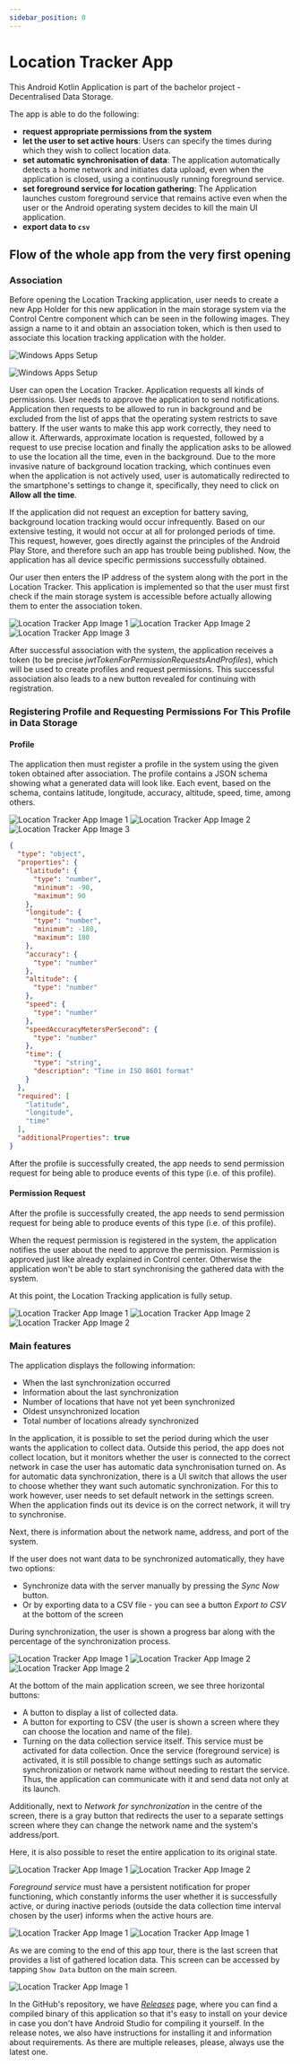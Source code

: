 ```yaml
---
sidebar_position: 0
---
```


# Location Tracker App

This Android Kotlin Application is part of the bachelor project - Decentralised Data Storage.

The app is able to do the following:
- **request appropriate permissions from the system**
- **let the user to set active hours**: Users can specify the times during which they wish to collect location data.
- **set automatic synchronisation of data**: The application automatically detects a home network and initiates data upload, even when the application is closed, using a continuously running foreground service.
- **set foreground service for location gathering**: The Application launches custom foreground service that remains active even when the user or the Android operating system decides to kill the main UI application.
- **export data to `csv`**

## Flow of the whole app from the very first opening 

### Association 

Before opening the Location Tracking application, user needs to create a new App Holder for this new application in the main storage system via the Control Centre component which can be seen in the following images. They assign a name to it and obtain an association token, which is then used to associate this location tracking application with the holder.

![Windows Apps Setup](/img/example-apps/location-tracker/1.png)

![Windows Apps Setup](/img/example-apps/location-tracker/2.png)


User can open the Location Tracker. Application requests all kinds of permissions. User needs to approve the application to send notifications. Application then requests to be allowed to run in background and be excluded from the list of apps that the operating system restricts to save battery. If the user wants to make this app work correctly, they need to allow it. Afterwards, approximate location is requested, followed by a request to use precise location and finally the application asks to be allowed to use the location all the time, even in the background. Due to the more invasive nature of background location tracking, which continues even when the application is not actively used, user is automatically redirected to the smartphone's settings to change it, specifically, they need to click on **Allow all the time**. 

If the application did not request an exception for battery saving, background location tracking would occur infrequently. Based on our extensive testing, it would not occur at all for prolonged periods of time. This request, however, goes directly against the principles of the Android Play Store, and therefore such an app has trouble being published. Now, the application has all device specific permissions successfully obtained.

Our user then enters the IP address of the system along with the port in the Location Tracker. This application is implemented so that the user must first check if the main storage system is accessible before actually allowing them to enter the association token.
    
<div style={{ display: 'flex', justifyContent: 'center' }}>
  <img src={require("/img/example-apps/location-tracker/3_new_tall.png").default} style={{height: '60vh', marginRight: '1rem'}} alt="Location Tracker App Image 1"/>
  <img src={require("/img/example-apps/location-tracker/5_new_tall.png").default} style={{height: '60vh', marginRight: '1rem'}} alt="Location Tracker App Image 2" />
  <img src={require("/img/example-apps/location-tracker/6_new_tall.png").default} style={{height: '60vh'}} alt="Location Tracker App Image 3" />
</div>

After successful association with the system, the application receives a token (to be precise *jwtTokenForPermissionRequestsAndProfiles*), which will be used to create profiles and request permissions. This successful association also leads to a new button revealed for continuing with registration.

### Registering Profile and Requesting Permissions For This Profile in Data Storage

#### Profile

The application then must register a profile in the system using the given token obtained after association. The profile contains a JSON schema showing what a generated data will look like. Each event, based on the schema, contains latitude, longitude, accuracy, altitude, speed, time, among others.

<div style={{ display: 'flex', justifyContent: 'center' }}>
  <img src={require("/img/example-apps/location-tracker/7_new_tall.png").default} style={{height: '60vh', marginRight: '1rem'}} alt="Location Tracker App Image 1"/>
  <img src={require("/img/example-apps/location-tracker/8_new_tall.png").default} style={{height: '60vh', marginRight: '1rem'}} alt="Location Tracker App Image 2" />
  <img src={require("/img/example-apps/location-tracker/9_new_tall.png").default} style={{height: '60vh'}} alt="Location Tracker App Image 3" />
</div>

```json title="locationTracker.com/profiles/location_profile"
{
  "type": "object",
  "properties": {
    "latitude": {
      "type": "number",
      "minimum": -90,
      "maximum": 90
    },
    "longitude": {
      "type": "number",
      "minimum": -180,
      "maximum": 180
    },
    "accuracy": {
      "type": "number"
    },
    "altitude": {
      "type": "number"
    },
    "speed": {
      "type": "number"
    },
    "speedAccuracyMetersPerSecond": {
      "type": "number"
    },
    "time": {
      "type": "string",
      "description": "Time in ISO 8601 format"
    }
  },
  "required": [
    "latitude",
    "longitude",
    "time"
  ],
  "additionalProperties": true
}

```

After the profile is successfully created, the app needs to send permission request for being able to produce events of this type (i.e. of this profile).

#### Permission Request

After the profile is successfully created, the app needs to send permission request for being able to produce events of this type (i.e. of this profile).

When the request permission is registered in the system, the application notifies the user about the need to approve the permission. Permission is approved just like already explained in Control center. Otherwise the application won't be able to start synchronising the gathered data with the system.

At this point, the Location Tracking application is fully setup.

<div style={{ display: 'flex', justifyContent: 'center' }}>
  <img src={require("/img/example-apps/location-tracker/10_new_tall.png").default} style={{height: '60vh', marginRight: '1rem'}} alt="Location Tracker App Image 1"/>
  <img src={require("/img/example-apps/location-tracker/11_new_tall.png").default} style={{height: '60vh', marginRight: '1rem'}} alt="Location Tracker App Image 2" />
  <img src={require("/img/example-apps/location-tracker/11.5_new_tall.png").default} style={{height: '60vh'}} alt="Location Tracker App Image 2" />
</div>

### Main features

The application displays the following information:
- When the last synchronization occurred
- Information about the last synchronization
- Number of locations that have not yet been synchronized
- Oldest unsynchronized location
- Total number of locations already synchronized


In the application, it is possible to set the period during which the user wants the application to collect data. Outside this period, the app does not collect location, but it monitors whether the user is connected to the correct network in case the user has automatic data synchronisation turned on. As for automatic data synchronization, there is a UI switch that allows the user to choose whether they want such automatic synchronization. For this to work however, user needs to set default network in the settings screen. When the application finds out its device is on the correct network, it will try to synchronise.

Next, there is information about the network name, address, and port of the system.

If the user does not want data to be synchronized automatically, they have two options:
- Synchronize data with the server manually by pressing the *Sync Now* button.
- Or by exporting data to a CSV file - you can see a button *Export to CSV* at the bottom of the screen

During synchronization, the user is shown a progress bar along with the percentage of the synchronization process.

<div style={{ display: 'flex', justifyContent: 'center' }}>
  <img src={require("/img/example-apps/location-tracker/12_new_tall.png").default} style={{height: '60vh', marginRight: '1rem'}} alt="Location Tracker App Image 1"/>
  <img src={require("/img/example-apps/location-tracker/12.5_new_tall.png").default} style={{height: '60vh', marginRight: '1rem'}} alt="Location Tracker App Image 2" />
  <img src={require("/img/example-apps/location-tracker/13_new_tall.png").default} style={{height: '60vh'}} alt="Location Tracker App Image 2" />
</div>

At the bottom of the main application screen, we see three horizontal buttons:
- A button to display a list of collected data.
- A button for exporting to CSV (the user is shown a screen where they can choose the location and name of the file).
- Turning on the data collection service itself.
This service must be activated for data collection. Once the service (foreground service) is activated, it is still possible to change settings such as automatic synchronization or network name without needing to restart the service. Thus, the application can communicate with it and send data not only at its launch.



Additionally, next to *Network for synchronization* in the centre of the screen, there is a gray button that redirects the user to a separate settings screen where they can change the network name and the system's address/port.

Here, it is also possible to reset the entire application to its original state.

<div style={{ display: 'flex', justifyContent: 'center' }}>
  <img src={require("/img/example-apps/location-tracker/15_new_tall.png").default} style={{height: '60vh', marginRight: '1rem'}} alt="Location Tracker App Image 1"/>
  <img src={require("/img/example-apps/location-tracker/16_new_tall.png").default} style={{height: '60vh'}} alt="Location Tracker App Image 2" />
</div>


*Foreground service* must have a persistent notification for proper functioning, which constantly informs the user whether it is successfully active, or during inactive periods (outside the data collection time interval chosen by the user) informs when the active hours are.


<div style={{ display: 'flex', justifyContent: 'center' }}>
  <img src={require("/img/example-apps/location-tracker/19.jpg").default} style={{height: '60vh', marginRight: '1rem'}} alt="Location Tracker App Image 1"/>
  <img src={require("/img/example-apps/location-tracker/20.jpg").default} style={{height: '60vh', marginRight: '1rem'}} alt="Location Tracker App Image 1"/>
</div>

As we are coming to the end of this app tour, there is the last screen that provides a list of gathered location data. This screen can be accessed by tapping `Show Data` button on the main screen.

<div style={{ display: 'flex', justifyContent: 'center' }}>
  <img src={require("/img/example-apps/location-tracker/17_new_tall.png").default} style={{height: '60vh', marginRight: '1rem'}} alt="Location Tracker App Image 1"/>
</div>

In the GitHub's repository, we have [*Releases*](https://github.com/marekStef/decentralised-storage-system/releases) page, where you can find a compiled binary of this application so that it's easy to install on your device in case you don't have Android Studio for compiling it yourself. In the release notes, we also have instructions for installing it and information about requirements. As there are multiple releases, please, always use the latest one.